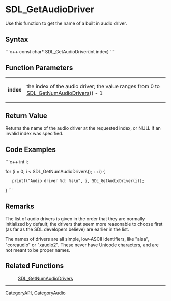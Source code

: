 <!-- pragma section-numbers off -->
<!-- pragma camelcase off -->

= SDL_GetAudioDriver =
Use this function to get the name of a built in audio driver.


== Syntax ==
```c++
const char* SDL_GetAudioDriver(int index)
```
== Function Parameters ==
{|
|'''index''' 
|the index of the audio driver; the value ranges from 0 to [[SDL_GetNumAudioDrivers]]() - 1 
|}


== Return Value ==
Returns the name of the audio driver at the requested index, or NULL if an invalid index was specified.

== Code Examples ==
```c++
int i;

for (i = 0; i < SDL_GetNumAudioDrivers(); ++i) {
    printf("Audio driver %d: %s\n", i, SDL_GetAudioDriver(i));
}
```

== Remarks ==
The list of audio drivers is given in the order that they are normally initialized by default; the drivers that seem more reasonable to choose first (as far as the SDL developers believe) are earlier in the list.

The names of drivers are all simple, low-ASCII identifiers, like "alsa", "coreaudio" or "xaudio2". These never have Unicode characters, and are not meant to be proper names.

== Related Functions ==
: [[SDL_GetNumAudioDrivers]]

----
[[CategoryAPI]], [[CategoryAudio]]
